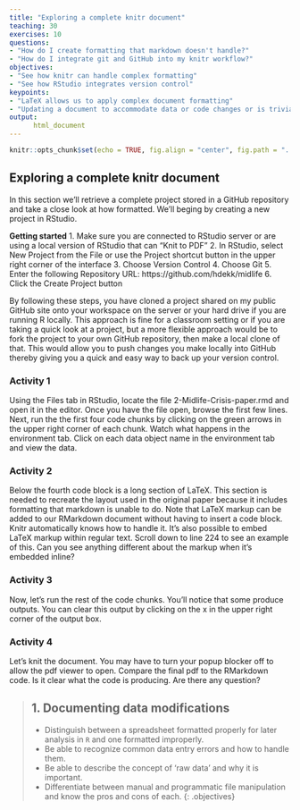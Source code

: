 ```yaml
---
title: "Exploring a complete knitr document"
teaching: 30
exercises: 10
questions:
- "How do I create formatting that markdown doesn't handle?"
- "How do I integrate git and GitHub into my knitr workflow?"
objectives:
- "See how knitr can handle complex formatting"
- "See how RStudio integrates version control"
keypoints:
- "LaTeX allows us to apply complex document formatting"
- "Updating a document to accommodate data or code changes or is trivial"
output:
      html_document
---
```


```r
knitr::opts_chunk$set(echo = TRUE, fig.align = "center", fig.path = "../figure/")
```

## Exploring a complete knitr document

In this section we'll retrieve a complete project stored in a GitHub repository and take a close look
at how formatted. We'll beging by creating a new project in RStudio.  


**Getting started**
1. Make sure you are connected to RStudio server or are using a local version of RStudio that can "Knit to PDF"
2. In RStudio, select New Project from the File or use the Project shortcut button in the upper right corner of the interface
3. Choose Version Control
4. Choose Git
5. Enter the following Repository URL: https://github.com/hdekk/midlife
6. Click the Create Project button

By following these steps, you have cloned a project shared on my public GitHub site onto your workspace on the server or your hard drive if you are running R locally. This approach is fine for a classroom setting or if you are taking a quick look at a project, but a more flexible approach would be to fork the project to your own GitHub repository, then make a local clone of that. This would allow you to push changes you make locally into GitHub thereby giving you a quick and easy way to back up your version control. 

### Activity 1
Using the Files tab in RStudio, locate the file 2-Midlife-Crisis-paper.rmd and open it in the editor.
Once you have the file open, browse the first few lines.
Next, run the the first four code chunks by clicking on the green arrows in the upper right corner of 
each chunk. Watch what happens in the environment tab. Click on each data object name in the environment
tab and view the data.

### Activity 2
Below the fourth code block is a long section of LaTeX. This section is needed to recreate the layout 
used in the original paper because it includes formatting that markdown is unable to do. Note that 
LaTeX markup can be added to our RMarkdown document without having to insert a code block. Knitr
automatically knows how to handle it. It's also possible to embed LaTeX markup within regular text.
Scroll down to line 224 to see an example of this.  Can you see anything different about the markup 
when it's embedded inline?

### Activity 3
Now, let's run the rest of the code chunks. You'll notice that some produce outputs. You can clear 
this output by clicking on the x in the upper right corner of the output box.

### Activity 4
Let's knit the document. You may have to turn your popup blocker off to allow the pdf viewer to open.
Compare the final pdf to the RMarkdown code. Is it clear what the code is producing. Are there any question?

> ## 1. Documenting data modifications
>
> - Distinguish between a spreadsheet formatted properly for later analysis in `R` and one formatted improperly.
> - Be able to recognize common data entry errors and how to handle them.
> - Be able to describe the concept of 'raw data' and why it is important.
> - Differentiate between manual and programmatic file manipulation and know the pros and cons of each.
{: .objectives}

